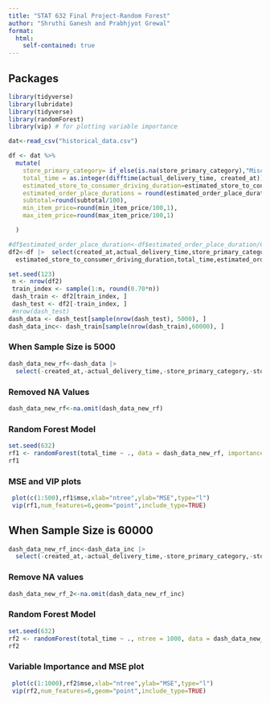 ```yaml
---
title: "STAT 632 Final Project-Random Forest"
author: "Shruthi Ganesh and Prabhjyot Grewal"
format: 
  html:
    self-contained: true
---
```


## Packages

```r
library(tidyverse)
library(lubridate)
library(tidyverse)
library(randomForest)
library(vip) # for plotting variable importance
```

```r
dat<-read_csv("historical_data.csv")
```


```r
df <- dat %>%
  mutate(
    store_primary_category= if_else(is.na(store_primary_category),"Miscellanous",store_primary_category),
    total_time = as.integer(difftime(actual_delivery_time, created_at)),
    estimated_store_to_consumer_driving_duration=estimated_store_to_consumer_driving_duration/60,
    estimated_order_place_durations = round(estimated_order_place_duration / 60,1),
    subtotal=round(subtotal/100),
    min_item_price=round(min_item_price/100,1),
    max_item_price=round(max_item_price/100,1)

  )

#df$estimated_order_place_duration<-df$estimated_order_place_duration/60
df2<-df |>  select(created_at,actual_delivery_time,store_primary_category,store_id,subtotal,num_distinct_items,min_item_price,max_item_price,total_onshift_dashers,total_busy_dashers,total_outstanding_orders,
  estimated_store_to_consumer_driving_duration,total_time,estimated_order_place_durations)
```

```r
set.seed(123)
 n <- nrow(df2)
 train_index <- sample(1:n, round(0.70*n))
 dash_train <- df2[train_index, ]
 dash_test <- df2[-train_index, ] 
 #nrow(dash_test)
dash_data <- dash_test[sample(nrow(dash_test), 5000), ]
dash_data_inc<- dash_train[sample(nrow(dash_train),60000), ]
```

### When Sample Size is 5000

```r
dash_data_new_rf<-dash_data |> 
  select(-created_at,-actual_delivery_time,-store_primary_category,-store_id)
```

### Removed NA Values

```r
dash_data_new_rf<-na.omit(dash_data_new_rf)
```


### Random  Forest Model

```r
set.seed(632)
rf1 <- randomForest(total_time ~ ., data = dash_data_new_rf, importance = TRUE)
rf1
```

### MSE and VIP plots

```r
 plot(c(1:500),rf1$mse,xlab="ntree",ylab="MSE",type="l")
 vip(rf1,num_features=6,geom="point",include_type=TRUE)
```

## When Sample Size is 60000

```r
dash_data_new_rf_inc<-dash_data_inc |> 
  select(-created_at,-actual_delivery_time,-store_primary_category,-store_id)

```


### Remove NA values

```r
dash_data_new_rf_2<-na.omit(dash_data_new_rf_inc)
```



### Random Forest Model

```r
set.seed(632)
rf2 <- randomForest(total_time ~ ., ntree = 1000, data = dash_data_new_rf_2, importance = TRUE)
rf2
```

### Variable Importance and MSE plot


```r
 plot(c(1:1000),rf2$mse,xlab="ntree",ylab="MSE",type="l")
 vip(rf2,num_features=6,geom="point",include_type=TRUE)
```


